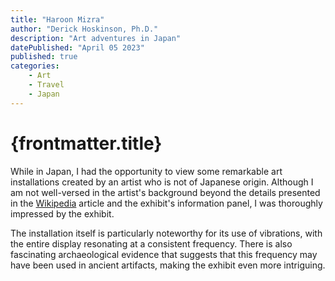 ```yaml
---
title: "Haroon Mizra"
author: "Derick Hoskinson, Ph.D."
description: "Art adventures in Japan"
datePublished: "April 05 2023"
published: true
categories:
    - Art
    - Travel
    - Japan
---
```


# {frontmatter.title}

While in Japan, I had the opportunity to view some remarkable art installations created by an artist who is not of Japanese origin. Although I am not well-versed in the artist's background beyond the details presented in the [Wikipedia](https://en.wikipedia.org/wiki/Haroon_Mirza) article and the exhibit's information panel, I was thoroughly impressed by the exhibit.

The installation itself is particularly noteworthy for its use of vibrations, with the entire display resonating at a consistent frequency. There is also fascinating archaeological evidence that suggests that this frequency may have been used in ancient artifacts, making the exhibit even more intriguing.


